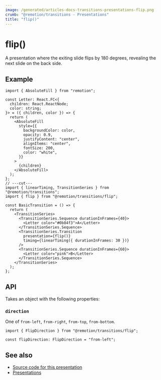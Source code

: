 ```yaml
---
image: /generated/articles-docs-transitions-presentations-flip.png
crumb: "@remotion/transitions - Presentations"
title: "flip()"
---
```


# flip()<AvailableFrom v="4.0.54"/>

A presentation where the exiting slide flips by 180 degrees, revealing the next slide on the back side.

<Demo type="flip" />

## Example

```tsx twoslash title="SlideTransition.tsx"
import { AbsoluteFill } from "remotion";

const Letter: React.FC<{
  children: React.ReactNode;
  color: string;
}> = ({ children, color }) => {
  return (
    <AbsoluteFill
      style={{
        backgroundColor: color,
        opacity: 0.9,
        justifyContent: "center",
        alignItems: "center",
        fontSize: 200,
        color: "white",
      }}
    >
      {children}
    </AbsoluteFill>
  );
};
// ---cut---
import { linearTiming, TransitionSeries } from "@remotion/transitions";
import { flip } from "@remotion/transitions/flip";

const BasicTransition = () => {
  return (
    <TransitionSeries>
      <TransitionSeries.Sequence durationInFrames={40}>
        <Letter color="#0b84f3">A</Letter>
      </TransitionSeries.Sequence>
      <TransitionSeries.Transition
        presentation={flip()}
        timing={linearTiming({ durationInFrames: 30 })}
      />
      <TransitionSeries.Sequence durationInFrames={60}>
        <Letter color="pink">B</Letter>
      </TransitionSeries.Sequence>
    </TransitionSeries>
  );
};
```

## API

Takes an object with the following properties:

### `direction`

One of `from-left`, `from-right`, `from-top`, `from-bottom`.

```tsx twoslash title="TypeScript type"
import { FlipDirection } from "@remotion/transitions/flip";

const flipDirection: FlipDirection = "from-left";
```

## See also

- [Source code for this presentation](https://github.com/remotion-dev/remotion/blob/main/packages/transitions/src/presentations/flip.tsx)
- [Presentations](/docs/transitions/presentations)
